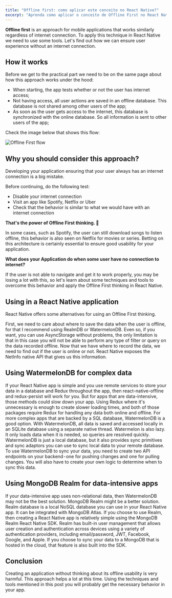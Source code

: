 ```yaml
---
title: "Offline first: como aplicar este conceito no React Native?"
excerpt: "Aprenda como aplicar o conceito de Offline First no React Native"
---
```


**Offline first** is an approach for mobile applications that works similarly regardless of internet connection. To apply this technique in React Native we need to use some tools.
Let's find out how we can ensure user experience without an internet connection.

## How it works

Before we get to the practical part we need to be on the same page about how this approach works under the hood:

- When starting, the app tests whether or not the user has internet access;
- Not having access, all user actions are saved in an offline database. This database is not shared among other users of the app;
- As soon as the user gets access to the internet, this database is synchronized with the online database. So all information is sent to other users of the app;

Check the image below that shows this flow:

![Offline First flow](/blog/offline-first.png)

## Why you should consider this approach?

Developing your application ensuring that your user always has an internet connection is a big mistake.

Before continuing, do the following test:

- Disable your internet connection
- Visit an app like Spotify, Netflix or Uber
- Check that the behavior is similar to what we would have with an internet connection

**That's the power of Offline First thinking. 🚀**

In some cases, such as Spotify, the user can still download songs to listen offline, this behavior is also seen on Netflix for movies or series.
Betting on this architecture is certainly essential to ensure good usability for your application.

**What does your Application do when some user have no connection to internet?**

If the user is not able to navigate and get it to work properly, you may be losing a lot with this, so let's learn about some techniques and tools to overcome this behavior and apply the Offline First thinking in React Native.

## Using in a React Native application

React Native offers some alternatives for using an Offline First thinking.

First, we need to care about where to save the data when the user is offline, for that I recommend using RealmDB or WatermelonDB. Even so, if you want, you can use AsyncStorage without problems, the only limitation is that in this case you will not be able to perform any type of filter or query on the data recorded offline.
Now that we have where to record the data, we need to find out if the user is online or not. React Native exposes the NetInfo native API that gives us this information.

## Using WatermelonDB for complex data

If your React Native app is simple and you use remote services to store your data in a database and Redux throughout the app, then react-native-offline and redux-persist will work for you.
But for apps that are data-intensive, those methods could slow down your app. Using Redux where it's unnecessary is enough to create slower loading times, and both of those packages require Redux for handling any data both online and offline.
For more complex apps that are backed by a SQL database, WatermelonDB is a good option. With WatermelonDB, all data is saved and accessed locally in an SQLite database using a separate native thread. Watermelon is also lazy. It only loads data when it is needed, so queries are resolved quickly.
WatermelonDB is just a local database, but it also provides sync primitives and sync adaptors you can use to sync local data to your remote database.
To use WatermelonDB to sync your data, you need to create two API endpoints on your backend - one for pushing changes and one for pulling changes. You will also have to create your own logic to determine when to sync this data.

## Using MongoDB Realm for data-intensive apps

If your data-intensive app uses non-relational data, then WatermelonDB may not be the best solution. MongoDB Realm might be a better solution. Realm database is a local NoSQL database you can use in your React Native app. It can be integrated with MongoDB Atlas.
If you choose to use Realm, then creating a React Native app is relatively simple using the MongoDB Realm React Native SDK. Realm has built-in user management that allows user creation and authentication across devices using a variety of authentication providers, including email/password, JWT, Facebook, Google, and Apple. If you choose to sync your data to a MongoDB that is hosted in the cloud, that feature is also built into the SDK.

## Conclusion

Creating an application without thinking about its offline usability is very harmful. This approach helps a lot at this time.
Using the techniques and tools mentioned in this post you will probably get the necessary behavior in your app.
